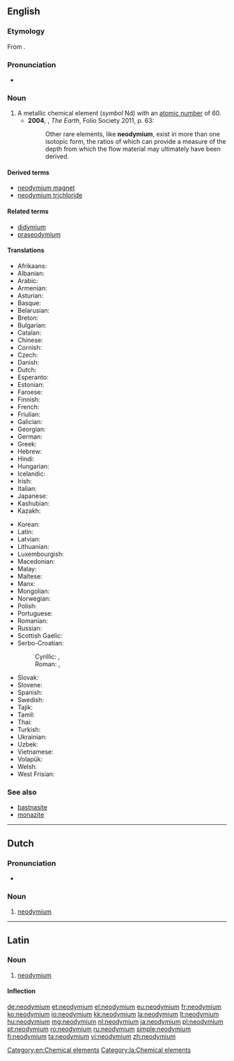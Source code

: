 ==English==
{{wikipedia}}
{{elements|Nd|praseodymium|Pr|promethium|Pm}}

===Etymology===
From {{prefix|neo|didymium|alt2=(di)dymium}}.

===Pronunciation===
* {{a|UK}} {{IPA|/nɪə(ʊ)ˈdɪmɪəm/}}

===Noun===
{{en-noun|-}}

# A metallic chemical element (''symbol'' Nd) with an [[atomic number]] of 60.
#* '''2004''', {{w|Richard Fortey}}, ''The Earth'', Folio Society 2011, p. 63:
#*: Other rare elements, like '''neodymium''', exist in more than one isotopic form, the ratios of which can provide a measure of the depth from which the flow material may ultimately have been derived.

====Derived terms====
* [[neodymium magnet]]
* [[neodymium trichloride]]

====Related terms====
* [[didymium]]
* [[praseodymium]]

====Translations====
{{trans-top|chemical element}}
* Afrikaans: {{t-|af|neodimium}}
* Albanian: {{t-|sq|neodim}}
* Arabic: {{t-|ar|نيوديميوم|m|tr=niyudímyum|sc=Arab}}
* Armenian: {{t-|hy|նեոդիմ|tr=neodim}}
* Asturian: {{t-|ast|neodimu|m}}
* Basque: {{t-|eu|neodimioa}}
* Belarusian: {{t-|be|неадым|m|tr=neadým|sc=Cyrl}}
* Breton: {{t-|br|neodim}}
* Bulgarian: {{t-|bg|неодим|m|tr=neodím}}
* Catalan: {{t-|ca|neodimi}}
* Chinese: {{t|cmn|釹|tr=nǔ}}
* Cornish: {{t-|kw|neodymyum}}
* Czech: {{t+|cs|neodym}}
* Danish: {{t-|da|neodym}}
* Dutch: {{t+|nl|neodymium|n}}
* Esperanto: {{t-|eo|neodimo}}
* Estonian: {{t+|et|neodüüm}}
* Faroese: {{t-|fo|neodym}}
* Finnish: {{t+|fi|neodyymi}}
* French: {{t+|fr|néodyme|m}}
* Friulian: {{tø|fur|neodimi}}
* Galician: {{t+|gl|neodimio}}
* Georgian: {{t-|ka|ნეოდიმი|tr=neodimi|sc=Geor}}
* German: {{t+|de|Neodym|n}}
* Greek: {{t+|el|νεοδύμιο|n|tr=neodýmio}}
* Hebrew: {{t-|he|ניאודימיום|tr=niodímyum|sc=Hebr}}
* Hindi: {{t-|hi|आपीतला|tr=aapeetalaa|sc=Deva}}
* Hungarian: {{t+|hu|neodimium}}
* Icelandic: {{t-|is|neodým}}
* Irish: {{t-|ga|neoidimiam|m}}
* Italian: {{t+|it|neodimio|m}}
* Japanese: {{t+|ja|ネオジム|tr=neojimu}}
* Kashubian: {{t-|csb|neòdim}}
* Kazakh: {{t-|kk|неодим|tr=neodim|sc=Cyrl}}
{{trans-mid}}
* Korean: {{t+|ko|네오디뮴|tr=ne-odimyum|sc=Hang}}
* Latin: {{t+|la|neodymium}}
* Latvian: {{t-|lv|neodīms}}
* Lithuanian: {{t+|lt|neodimis}}
* Luxembourgish: {{t-|lb|Neodym}}
* Macedonian: {{t-|mk|неодимиум|m|tr=neodímium|sc=Cyrl}}
* Malay: {{t-|ms|neodimium}}
* Maltese: {{t-|mt|neodimjum}}
* Manx: {{t-|gv|neodimmium}}
* Mongolian: {{t-|mn|неодим|tr=neodim|sc=Cyrl}}
* Norwegian: {{t+|no|neodym}}
* Polish: {{t+|pl|neodym|m}}
* Portuguese: {{t+|pt|neodímio|m}}
* Romanian: {{t+|ro|neodim|n}}
* Russian: {{t+|ru|неодим|tr=neodím|m}}
* Scottish Gaelic: {{t-|gd|neoidimiam}}
* Serbo-Croatian:
*: Cyrillic: {{t-|sh|неодиjум|m|sc=Cyrl}}, {{t-|sh|неодиj|m|sc=Cyrl}}
*: Roman: {{t-|sh|neodijum|m}}, {{t-|sh|neodij|m}}
* Slovak: {{t-|sk|neodym}}
* Slovene: {{t+|sl|neodim}}
* Spanish: {{t+|es|neodimio|m}}
* Swedish: {{t+|sv|neodym|n}}
* Tajik: {{t-|tg|neodim|sc=Cyrl}}
* Tamil: {{t-|ta|நியோடைமியம்|tr=niyōţaimiyam|sc=Taml}}
* Thai: {{t-|th|นีโอดิเมียม|tr=nīōdimiam|sc=Thai}}
* Turkish: {{t+|tr|neodim}}
* Ukrainian: {{t-|uk|неодим|m|tr=neodým}}
* Uzbek: {{t-|uz|неодим|tr=neodim|sc=Cyrl}}
* Vietnamese: {{t-|vi|neođim}}
* Volapük: {{t+|vo|neodümin}}
* Welsh: {{t-|cy|neodymiwm}}
* West Frisian: {{t-|fy|neodymium}}
{{trans-bottom}}

===See also===
* [[bastnasite]]
* [[monazite]]

[[Category:en:Chemical elements]]

----

==Dutch==
{{wikipedia|lang=nl}}
{{elements|Nd|praseodymium|Pr|promethium|Pm|lang=nl}}

===Pronunciation===
* {{audio|Nl-neodymium.ogg|Audio}}

===Noun===
{{nl-noun|n|-|-}}

# [[#English|neodymium]]

----

==Latin==
{{wikipedia|lang=la}}

===Noun===
{{la-noun|neodymium|neodymii|neodymiī|n|second}}

# [[#English|neodymium]]

====Inflection====
{{la-decl-2nd-N|neodymi}}

[[Category:la:Chemical elements]]

[[de:neodymium]]
[[et:neodymium]]
[[el:neodymium]]
[[eu:neodymium]]
[[fr:neodymium]]
[[ko:neodymium]]
[[io:neodymium]]
[[kk:neodymium]]
[[la:neodymium]]
[[lt:neodymium]]
[[hu:neodymium]]
[[mg:neodymium]]
[[nl:neodymium]]
[[ja:neodymium]]
[[pl:neodymium]]
[[pt:neodymium]]
[[ro:neodymium]]
[[ru:neodymium]]
[[simple:neodymium]]
[[fi:neodymium]]
[[ta:neodymium]]
[[vi:neodymium]]
[[zh:neodymium]]